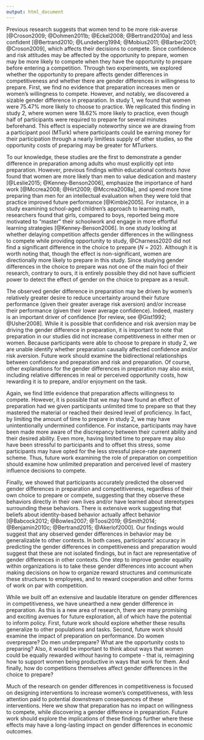 ```yaml
---
output: html_document
---
```


Previous research suggests that women tend to be more risk-averse [@Croson2009; @Dohmen2011b; @Eckel2008; @Bertrand2010a] and less confident [@Bertrand2010; @Lundeberg1994; @Mobius2011; @Barber2001; @Croson2009], which affects their decisions to compete. Since confidence and risk attitudes may be affected by the opportunity to prepare, women may be more likely to compete when they have the opportunity to prepare before entering a competition. Through two experiments, we explored whether the opportunity to prepare affects gender differences in competitiveness and whether there are gender differences in willingness to prepare. First, we find no evidence that preparation increases men or women’s willingness to compete. However, and notably, we discovered a sizable gender difference in preparation. In study 1, we found that women were 75.47% more likely to choose to practice. We replicated this finding in study 2, where women were 18.62% more likely to practice, even though half of participants were required to prepare for several minutes beforehand. This effect is especially noteworthy since we are drawing from a participant pool (MTurk) where participants could be earning money for their participation through a nearly limitless supply of other studies, so the opportunity costs of preparing may be greater for MTurkers.


To our knowledge, these studies are the first to demonstrate a gender difference in preparation among adults who must explicitly opt into preparation. However, previous findings within educational contexts *have* found that women are more likely than men to value dedication and mastery [@Leslie2015; @Kenney-Benson2006], emphasize the importance of hard work [@Mccrea2008; @Hirt2009; @Mccrea2008a], and spend more time preparing than men for an intellectual evaluation when they were told that practice improved future performance [@Kimble2005]. For instance, in a study examining school-aged children’s approach to learning math, researchers found that girls, compared to boys, reported being more motivated to “master” their schoolwork and engage in more effortful learning strategies [@Kenney-Benson2006]. In one study looking at whether delaying competition affects gender differences in the willingness to compete while providing opportunity to study, @Charness2020 did not find a significant difference in the choice to prepare (*N* = 202). Although it is worth noting that, though the effect is non-significant, women are directionally more likely to prepare in this study. Since studying gender differences in the choice to prepare was not one of the main foci of their research, contrary to ours, it is entirely possible they did not have sufficient power to detect the effect of gender on the choice to prepare as a result. 


The observed gender difference in preparation may be driven by women's relatively greater desire to reduce uncertainty around their future performance (given their greater average risk aversion) and/or increase their performance (given their lower average confidence). Indeed, mastery is an important driver of confidence [for review, see @Gist1992; @Usher2008]. While it is possible that confidence and risk aversion may be driving the gender difference in preparation, it is important to note that preparation in our studies did not increase competitiveness in either men or women. Because participants were able to choose to prepare in study 2, we are unable identify whether preparation causally affected confidence and/or risk aversion. Future work should examine the bidirectional relationships between confidence and preparation and risk and preparation.  Of course, other explanations for the gender differences in preparation may also exist, including relative differences in real or perceived opportunity costs, how rewarding it is to prepare, and/or enjoyment on the task.

Again, we find little evidence that preparation affects willingness to compete. However, it is possible that we may have found an effect of preparation had we given participants unlimited time to prepare so that they mastered the material or reached their desired level of proficiency. In fact, by limiting the amount of time to prepare in study 2, we may have unintentionally undermined confidence. For instance, participants may have been made more aware of the discrepancy between their current ability and their desired ability. Even more, having limited time to prepare may also have been stressful to participants and to offset this stress, some participants may have opted for the less stressful piece-rate payment scheme. Thus, future work examining the role of preparation on competition should examine how unlimited preparation and perceived level of mastery influence decisions to compete. 

Finally, we showed that participants accurately predicted the observed gender differences in preparation and competitiveness, regardless of their own choice to prepare or compete, suggesting that they observe these behaviors directly in their own lives and/or have learned about stereotypes surrounding these behaviors. There is extensive work suggesting that beliefs about identity-based behavior actually affect behavior [@Babcock2012; @Bowles2007; @Toosi2019; @Smith2014; @Benjamin2010c; @Bertrand2015; @Akerlof2000]. Our findings would suggest that any observed gender differences in behavior may be generalizable to other contexts. In both cases, participants' accuracy in predicting the gender differences in competitiveness and preparation would suggest that these are not isolated findings, but in fact are representative of gender differences in other contexts. One step to improve gender equality within organizations is to take these gender differences into account when making decisions on how to organize reward structures and communicate these structures to employees, and to reward cooperation and other forms of work on par with competition.

While we built off an extensive and laudable literature on gender differences in competitiveness, we have unearthed a new gender difference in preparation. As this is a new area of research, there are many promising and exciting avenues for future exploration, all of which have the potential to inform policy. First, future work should explore whether these results generalize to other populations and tasks. Second, future work should examine the impact of preparation on performance. Do women overprepare? Do men underprepare? What are the opportunity costs to preparing? Also, it would be important to think about ways that women could be equally rewarded *without* having to compete - that is, reimagining how to support women being productive in ways that work for them. And finally, how do competitions themselves affect gender differences in the choice to prepare? 

Much of the research on gender differences in competitiveness is focused on designing interventions to increase women’s competitiveness, with less attention paid to potential downstream consequences of these interventions. Here we show that preparation has no impact on willingness to compete, while discovering a gender difference in preparation. Future work should explore the implications of these findings further where these effects may have a long-lasting impact on gender differences in economic outcomes.